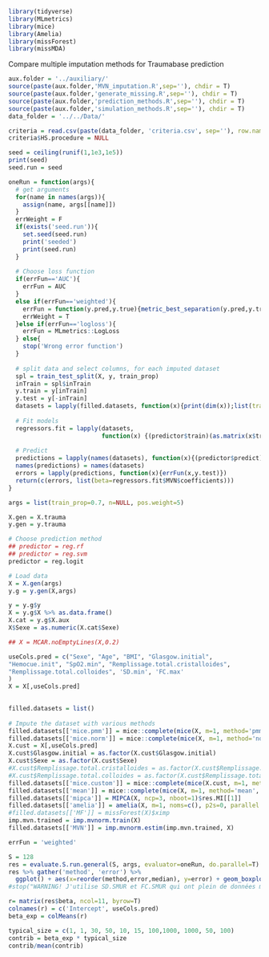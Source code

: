 ```r
library(tidyverse)
library(MLmetrics)
library(mice)
library(Amelia)
library(missForest)
library(missMDA)
```

Compare multiple imputation methods for Traumabase prediction

```r
aux.folder = '../auxiliary/'
source(paste(aux.folder,'MVN_imputation.R',sep=''), chdir = T)
source(paste(aux.folder,'generate_missing.R',sep=''), chdir = T)
source(paste(aux.folder,'prediction_methods.R',sep=''), chdir = T)
source(paste(aux.folder,'simulation_methods.R',sep=''), chdir = T)
data_folder = '../../Data/'

criteria = read.csv(paste(data_folder, 'criteria.csv', sep=''), row.names=1)
criteria$HS.procedure = NULL

seed = ceiling(runif(1,1e3,1e5))
print(seed)
seed.run = seed
``` 

```r
oneRun = function(args){
  # get arguments
  for(name in names(args)){
    assign(name, args[[name]])
  }
  errWeight = F
  if(exists('seed.run')){
    set.seed(seed.run)
    print('seeded')
    print(seed.run)
  }
  
  # Choose loss function
  if(errFun=='AUC'){
    errFun = AUC
  }
  else if(errFun=='weighted'){
    errFun = function(y.pred,y.true){metric_best_separation(y.pred,y.true, positive_weighting=pos.weight)$val}
    errWeight = T
  }else if(errFun=='logloss'){
    errFun = MLmetrics::LogLoss
  } else{
    stop('Wrong error function')
  }
  
  # split data and select columns, for each imputed dataset
  spl = train_test_split(X, y, train_prop)
  inTrain = spl$inTrain
  y.train = y[inTrain]
  y.test = y[-inTrain]
  datasets = lapply(filled.datasets, function(x){print(dim(x));list(train=x[inTrain,useCols.pred], test=x[-inTrain,useCols.pred])})
  
  # Fit models
  regressors.fit = lapply(datasets,
                          function(x) {(predictor$train)(as.matrix(x$train), y.train)})
  
  # Predict
  predictions = lapply(names(datasets), function(x){(predictor$predict)(regressors.fit[[x]], as.matrix(datasets[[x]]$test))})
  names(predictions) = names(datasets)
  errors = lapply(predictions, function(x){errFun(x,y.test)})
  return(c(errors, list(beta=regressors.fit$MVN$coefficients)))
}
```

```r
args = list(train_prop=0.7, n=NULL, pos.weight=5)

X.gen = X.trauma
y.gen = y.trauma

# Choose prediction method
## predictor = reg.rf
## predictor = reg.svm
predictor = reg.logit

# Load data
X = X.gen(args)
y.g = y.gen(X,args)

y = y.g$y
X = y.g$X %>% as.data.frame()
X.cat = y.g$X.aux
X$Sexe = as.numeric(X.cat$Sexe)

## X = MCAR.noEmptyLines(X,0.2)

useCols.pred = c("Sexe", "Age", "BMI", "Glasgow.initial", 
"Hemocue.init", "SpO2.min", "Remplissage.total.cristalloides", 
"Remplissage.total.colloides", 'SD.min', 'FC.max'
)
X = X[,useCols.pred]
 

filled.datasets = list()
  
# Impute the dataset with various methods
filled.datasets[['mice.pmm']] = mice::complete(mice(X, m=1, method='pmm', printFlag = F))
filled.datasets[['mice.norm']] = mice::complete(mice(X, m=1, method='norm', printFlag = F))
X.cust = X[,useCols.pred]
X.cust$Glasgow.initial = as.factor(X.cust$Glasgow.initial)
X.cust$Sexe = as.factor(X.cust$Sexe)
#X.cust$Remplissage.total.cristalloides = as.factor(X.cust$Remplissage.total.cristalloides)
#X.cust$Remplissage.total.colloides = as.factor(X.cust$Remplissage.total.colloides)
filled.datasets[['mice.custom']] = mice::complete(mice(X.cust, m=1, method=c('logreg','pmm', 'pmm', 'polr', 'pmm', 'pmm',    'pmm', 'pmm','pmm','pmm'), printFlag = F)) %>% lapply(as.numeric) %>% as.data.frame()
filled.datasets[['mean']] = mice::complete(mice(X, m=1, method='mean', printFlag = F))
filled.datasets[['mipca']] = MIPCA(X, ncp=3, nboot=1)$res.MI[[1]]
filled.datasets[['amelia']] = amelia(X, m=1, noms=c(), p2s=0, parallel = 'multicore', ncpus = 4)$imputations$imp1
#filled.datasets[['MF']] = missForest(X)$ximp
imp.mvn.trained = imp.mvnorm.train(X)
filled.datasets[['MVN']] = imp.mvnorm.estim(imp.mvn.trained, X)
```


```r
errFun = 'weighted'

S = 128
res = evaluate.S.run.general(S, args, evaluator=oneRun, do.parallel=T) %>% as.data.frame()
res %>% gather('method', 'error') %>%
  ggplot() + aes(x=reorder(method,error,median), y=error) + geom_boxplot()
#stop("WARNING! J'utilise SD.SMUR et FC.SMUR qui ont plein de données manquantes -> mieux pour allCols")
```

```r
r= matrix(res$beta, ncol=11, byrow=T)
colnames(r) = c('Intercept', useCols.pred)
beta_exp = colMeans(r)

typical_size = c(1, 1, 30, 50, 10, 15, 100,1000, 1000, 50, 100)
contrib = beta_exp * typical_size
contrib/mean(contrib)
```


